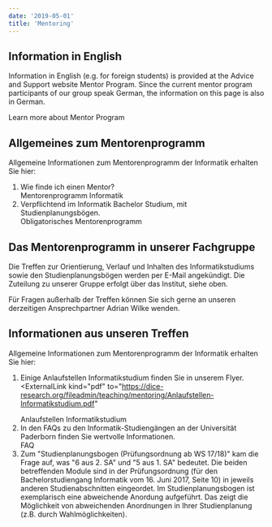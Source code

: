 ```yaml
---
date: '2019-05-01'
title: 'Mentoring'
---
```


## Information in English

Information in English (e.g. for foreign students) is provided at the Advice and Support website Mentor Program.
Since the current mentor program participants of our group speak German, the information on this page is also in German.

<p>
  <ExternalLink to="https://cs.uni-paderborn.de/en/studies/advice-and-support/mentor-program-for-foreign-students/">
    Learn more about Mentor Program
  </ExternalLink>
</p>

## Allgemeines zum Mentorenprogramm

Allgemeine Informationen zum Mentorenprogramm der Informatik erhalten Sie hier:

1. Wie finde ich einen Mentor? <br />
   <ExternalLink to="https://cs.uni-paderborn.de/studium/beratung-und-unterstuetzung/mentorenprogramm/">
     Mentorenprogramm Informatik
   </ExternalLink>
2. Verpflichtend im Informatik Bachelor Studium, mit Studienplanungsbögen. <br />
   <ExternalLink to="https://cs.uni-paderborn.de/studium/beratung-und-unterstuetzung/mentorenprogramm/obligatorisches-mentorenprogramm/">
     Obligatorisches Mentorenprogramm
   </ExternalLink>

## Das Mentorenprogramm in unserer Fachgruppe

Die Treffen zur Orientierung, Verlauf und Inhalten des Informatikstudiums sowie den Studienplanungsbögen werden per E-Mail angekündigt. Die Zuteilung zu unserer Gruppe erfolgt über das Institut, siehe oben.

Für Fragen außerhalb der Treffen können Sie sich gerne an unseren derzeitigen Ansprechpartner Adrian Wilke wenden.

## Informationen aus unseren Treffen

Allgemeine Informationen zum Mentorenprogramm der Informatik erhalten Sie hier:

1. Einige Anlaufstellen Informatikstudium finden Sie in unserem Flyer. <br />
   <ExternalLink
     kind="pdf"
     to="https://dice-research.org/fileadmin/teaching/mentoring/Anlaufstellen-Informatikstudium.pdf"
   >
     Anlaufstellen Informatikstudium
   </ExternalLink>
2. In den FAQs zu den Informatik-Studiengängen an der Universität Paderborn finden Sie wertvolle Informationen. <br />
   <ExternalLink to="https://cs.uni-paderborn.de/studium/beratung-und-unterstuetzung/faqs/">
     FAQ
   </ExternalLink>
3. Zum "Studienplanungsbogen (Prüfungsordnung ab WS 17/18)" kam die Frage auf, was "6 aus 2. SA" und "5 aus 1. SA" bedeutet. Die beiden betreffenden Module sind in der Prüfungsordnung (für den Bachelorstudiengang Informatik vom 16. Juni 2017, Seite 10) in jeweils anderen Studienabschnitten eingeordet. Im Studienplanungsbogen ist exemplarisch eine abweichende Anordung aufgeführt. Das zeigt die Möglichkeit von abweichenden Anordnungen in Ihrer Studienplanung (z.B. durch Wahlmöglichkeiten).
